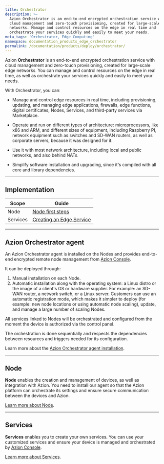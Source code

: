 ```yaml
---
title: Orchestrator
description: >-
  Azion Orchestrator is an end-to-end encrypted orchestration service with
  cloud management and zero-touch provisioning, created for large-scale Edge
  networks. Manage and control resources on the edge in real time and
  orchestrate your services quickly and easily to meet your needs.
meta_tags: 'Orchestrator, Edge Computing'
namespace: documentation_products_edge_orchestrator
permalink: /documentation/products/deploy/orchestrator/
---
```


Azion **Orchestrator** is an end-to-end encrypted orchestration service with cloud management and zero-touch provisioning, created for large-scale edge networks. You can manage and control resources on the edge in real time, as well as orchestrate your services quickly and easily to meet your needs.

With Orchestrator, you can:

- Manage and control edge resources in real time, including provisioning, updating, and managing edge applications, firewalls, edge functions, digital certificates, Nodes, Services, and third-party services via Marketplace.

- Operate and run on different types of architecture: microprocessors, like x86 and ARM, and different sizes of equipment, including Raspberry PI, network equipment such as switches and SD-WAN routers, as well as corporate servers, because it was designed for it.

- Use it with most network architecture, including local and public networks, and also behind NATs.

- Simplify software installation and upgrading, since it's compiled with all core and library dependencies.

---

## Implementation

| Scope | Guide |
| - | - | 
| Node | [Node first steps](/en/documentation/products/guides/edge-node-first-steps/) |
| Services| [Creating an Edge Service](/en/documentation/products/guides/edge-services-first-steps/) |

---

## Azion Orchestrator agent

An Azion Orchestrator agent is installed on the Nodes and provides end-to-end encrypted remote node management from [Azion Console](https://console.azion.com). 

It can be deployed through:

1. Manual installation on each Node.
2. Automatic installation along with the operating system: a Linux distro or the image of a client's OS or hardware supplier. For example: an SD-WAN router, a network switch, or a Linux server. Customers can use an automatic registration mode, which makes it simpler to deploy (for example: new node locations or using automatic node scaling), update, and manage a large number of scaling Nodes.

All services linked to Nodes will be orchestrated and configured from the moment the device is authorized via the control panel.

The orchestration is done sequentially and respects the dependencies between resources and triggers needed for its configuration.

Learn more about the [Azion Orchestrator agent installation](/en/documentation/products/guides/edge-node-first-steps/#installing).

---

## Node

**Node** enables the creation and management of devices, as well as integration with Azion. You need to install our agent so that the Azion platform can orchestrate its settings and ensure secure communication between the devices and Azion.

[Learn more about Node](/en/documentation/products/deploy/edge-orchestrator/edge-node/).

---

## Services

**Services** enables you to create your own services. You can use your customized services and ensure your device is managed and orchestrated by [Azion Console](https://console.azion.com).

[Learn more about Services](/en/documentation/products/deploy/edge-orchestrator/edge-services/).





